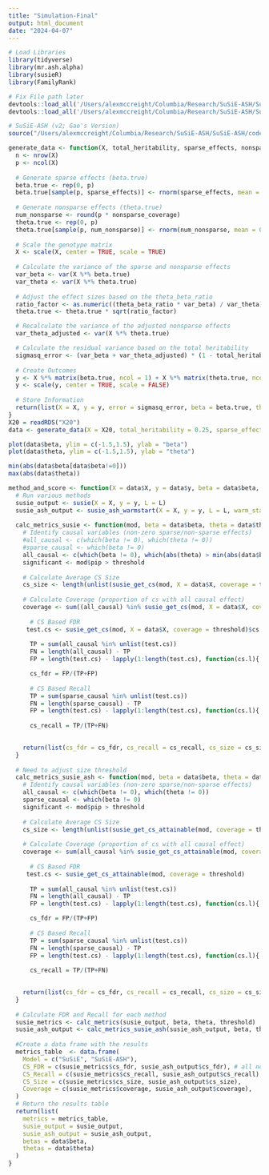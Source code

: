 ```yaml
---
title: "Simulation-Final"
output: html_document
date: "2024-04-07"
---
```


```r
# Load Libraries
library(tidyverse)
library(mr.ash.alpha)
library(susieR)
library(FamilyRank)

# Fix File path later
devtools::load_all('/Users/alexmccreight/Columbia/Research/SuSiE-ASH/SuSiE-ASH/submodules/susieR')
devtools::load_all('/Users/alexmccreight/Columbia/Research/SuSiE-ASH/SuSiE-ASH/submodules/mr.ash.alpha')

# SuSiE-ASH (v2; Gao's Version)
source("/Users/alexmccreight/Columbia/Research/SuSiE-ASH/SuSiE-ASH/code/SuSiE-ASH-Versions/susie-ash-warmstart-v2.R")
```

```r
generate_data <- function(X, total_heritability, sparse_effects, nonsparse_coverage, theta_beta_ratio) {
  n <- nrow(X)
  p <- ncol(X)
  
  # Generate sparse effects (beta.true)
  beta.true <- rep(0, p)
  beta.true[sample(p, sparse_effects)] <- rnorm(sparse_effects, mean = 0, sd = 0.05)
  
  # Generate nonsparse effects (theta.true)
  num_nonsparse <- round(p * nonsparse_coverage)
  theta.true <- rep(0, p)
  theta.true[sample(p, num_nonsparse)] <- rnorm(num_nonsparse, mean = 0, sd = 0.0005)
  
  # Scale the genotype matrix
  X <- scale(X, center = TRUE, scale = TRUE)
  
  # Calculate the variance of the sparse and nonsparse effects
  var_beta <- var(X %*% beta.true)
  var_theta <- var(X %*% theta.true)
  
  # Adjust the effect sizes based on the theta_beta_ratio
  ratio_factor <- as.numeric((theta_beta_ratio * var_beta) / var_theta)
  theta.true <- theta.true * sqrt(ratio_factor)

  # Recalculate the variance of the adjusted nonsparse effects
  var_theta_adjusted <- var(X %*% theta.true)

  # Calculate the residual variance based on the total heritability
  sigmasq_error <- (var_beta + var_theta_adjusted) * (1 - total_heritability) / total_heritability
  
  # Create Outcomes
  y <- X %*% matrix(beta.true, ncol = 1) + X %*% matrix(theta.true, ncol = 1) + rnorm(n, 0, sqrt(sigmasq_error))
  y <- scale(y, center = TRUE, scale = FALSE)
  
  # Store Information
  return(list(X = X, y = y, error = sigmasq_error, beta = beta.true, theta = theta.true))
}
X20 = readRDS("X20")
data <- generate_data(X = X20, total_heritability = 0.25, sparse_effects = 2, nonsparse_coverage = 0.1, theta_beta_ratio = 2)

plot(data$beta, ylim = c(-1.5,1.5), ylab = "beta")
plot(data$theta, ylim = c(-1.5,1.5), ylab = "theta")

min(abs(data$beta[data$beta!=0]))
max(abs(data$theta))
```



```r
method_and_score <- function(X = data$X, y = data$y, beta = data$beta, theta = data$theta, L = 10, threshold = 0.9) {
  # Run various methods
  susie_output <- susie(X = X, y = y, L = L)
  susie_ash_output <- susie_ash_warmstart(X = X, y = y, L = L, warm_start = 5, tol = 0.03)
  
  calc_metrics_susie <- function(mod, beta = data$beta, theta = data$theta, threshold = 0.9) {
    # Identify causal variables (non-zero sparse/non-sparse effects)
    #all_causal <- c(which(beta != 0), which(theta != 0))
    #sparse_causal <- which(beta != 0)
    all_causal <- c(which(beta != 0), which(abs(theta) > min(abs(data$beta[data$beta!=0]))))
    significant <- mod$pip > threshold
    
    # Calculate Average CS Size
    cs_size <- length(unlist(susie_get_cs(mod, X = data$X, coverage = threshold)$cs)) / length(susie_get_cs(mod, X = data$X, coverage = threshold)$cs)
    
    # Calculate Coverage (proportion of cs with all causal effect)
    coverage <- sum((all_causal) %in% susie_get_cs(mod, X = data$X, coverage = threshold)$cs) / length(susie_get_cs(mod, X = data$X, coverage = threshold)$cs)
    
      # CS Based FDR
     test.cs <- susie_get_cs(mod, X = data$X, coverage = threshold)$cs
    
      TP = sum(all_causal %in% unlist(test.cs))
      FN = length(all_causal) - TP
      FP = length(test.cs) - lapply(1:length(test.cs), function(cs.l){ ifelse(sum(test.cs[[cs.l]] %in% all_causal)!=0,T,F)}) %>% unlist(.) %>% sum(.) # FP based on CSs

      cs_fdr = FP/(TP+FP)
      
      # CS Based Recall
      TP = sum(sparse_causal %in% unlist(test.cs))
      FN = length(sparse_causal) - TP
      FP = length(test.cs) - lapply(1:length(test.cs), function(cs.l){ ifelse(sum(test.cs[[cs.l]] %in% sparse_causal)!=0,T,F)}) %>% unlist(.) %>% sum(.) 
      
      cs_recall = TP/(TP+FN)

    
    return(list(cs_fdr = cs_fdr, cs_recall = cs_recall, cs_size = cs_size, coverage = coverage))
  }
  
  # Need to adjust size threshold
  calc_metrics_susie_ash <- function(mod, beta = data$beta, theta = data$theta, threshold = 0.9) {
    # Identify causal variables (non-zero sparse/non-sparse effects)
    all_causal <- c(which(beta != 0), which(theta != 0))
    sparse_causal <- which(beta != 0)
    significant <- mod$pip > threshold
    
    # Calculate Average CS Size
    cs_size <- length(unlist(susie_get_cs_attainable(mod, coverage = threshold))) / length(susie_get_cs_attainable(mod, coverage = threshold))
    
    # Calculate Coverage (proportion of cs with all causal effect)
    coverage <- sum(all_causal %in% susie_get_cs_attainable(mod, coverage = threshold)) / length(susie_get_cs_attainable(mod, coverage = threshold))
    
      # CS Based FDR
     test.cs <- susie_get_cs_attainable(mod, coverage = threshold)
    
      TP = sum(all_causal %in% unlist(test.cs))
      FN = length(all_causal) - TP
      FP = length(test.cs) - lapply(1:length(test.cs), function(cs.l){ ifelse(sum(test.cs[[cs.l]] %in% all_causal)!=0,T,F)}) %>% unlist(.) %>% sum(.) # FP based on CSs

      cs_fdr = FP/(TP+FP)
      
      # CS Based Recall
      TP = sum(sparse_causal %in% unlist(test.cs))
      FN = length(sparse_causal) - TP
      FP = length(test.cs) - lapply(1:length(test.cs), function(cs.l){ ifelse(sum(test.cs[[cs.l]] %in% sparse_causal)!=0,T,F)}) %>% unlist(.) %>% sum(.) 
      
      cs_recall = TP/(TP+FN)

    
    return(list(cs_fdr = cs_fdr, cs_recall = cs_recall, cs_size = cs_size, coverage = coverage))
  }
  
  # Calculate FDR and Recall for each method
  susie_metrics <- calc_metrics(susie_output, beta, theta, threshold)
  susie_ash_output <- calc_metrics_susie_ash(susie_ash_output, beta, theta, threshold)
  
  #Create a data frame with the results
  metrics_table  <- data.frame(
    Model = c("SuSiE", "SuSiE-ASH"),
    CS_FDR = c(susie_metrics$cs_fdr, susie_ash_output$cs_fdr), # all non-zero = causal
    CS_Recall = c(susie_metrics$cs_recall, susie_ash_output$cs_recall), # only sparse = causal
    CS_Size = c(susie_metrics$cs_size, susie_ash_output$cs_size),
    Coverage = c(susie_metrics$coverage, susie_ash_output$coverage),
  )
  # Return the results table
  return(list(
    metrics = metrics_table,
    susie_output = susie_output,
    susie_ash_output = susie_ash_output,
    betas = data$beta,
    thetas = data$theta)
  )
}
```


